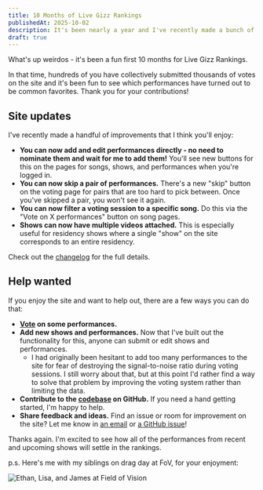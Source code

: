 ```yaml
---
title: 10 Months of Live Gizz Rankings
publishedAt: 2025-10-02
description: It's been nearly a year and I've recently made a bunch of improvements.
draft: true
---
```


What's up weirdos - it's been a fun first 10 months for Live Gizz Rankings.

In that time, hundreds of you have collectively submitted thousands of votes on
the site and it's been fun to see which performances have turned out to be
common favorites.
Thank you for your contributions!

## Site updates

I've recently made a handful of improvements that I think you'll enjoy:

- **You can now add and edit performances directly - no need to nominate them
  and wait for me to add them!**
  You'll see new buttons for this on the pages for songs, shows, and
  performances when you're logged in.
- **You can now skip a pair of performances.**
  There's a new "skip" button on the voting page for pairs that are too hard to
  pick between.
  Once you've skipped a pair, you won't see it again.
- **You can now filter a voting session to a specific song.**
  Do this via the "Vote on X performances" button on song pages.
- **Shows can now have multiple videos attached.**
  This is especially useful for residency shows where a single "show" on the
  site corresponds to an entire residency.

Check out the [changelog](/changelog) for the full details.

## Help wanted

If you enjoy the site and want to help out,
there are a few ways you can do that:

- **[Vote](/rank) on some performances.**
- **Add new shows and performances.**
  Now that I've built out the functionality for this,
  anyone can submit or edit shows and performances.
  - I had originally been hesitant to add too many performances to the site for
    fear of destroying the signal-to-noise ratio during voting sessions.
    I still worry about that, but at this point I'd rather find a way to solve
    that problem by improving the voting system rather than limiting the data.
- **Contribute to the
  [codebase](https://github.com/jamesbvaughan/live-gizz-rankings) on GitHub.**
  If you need a hand getting started, I'm happy to help.
- **Share feedback and ideas.**
  Find an issue or room for improvement on the site?
  Let me know in [an email](mailto:james@jamesbvaughan.com) or
  [a GitHub issue](https://github.com/jamesbvaughan/live-gizz-rankings/issues)!

Thanks again.
I'm excited to see how all of the performances from recent and upcoming shows
will settle in the rankings.

p.s. Here's me with my siblings on drag day at FoV, for your enjoyment:

![Ethan, Lisa, and James at Field of Vision](/blog-images/drag-sibs.jpg)

